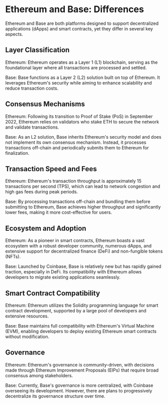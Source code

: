 
# Ethereum and Base: Differences

Ethereum and Base are both platforms designed to support decentralized applications (dApps) and smart contracts, yet they differ in several key aspects.

## Layer Classification
Ethereum: Ethereum operates as a Layer 1 (L1) blockchain, serving as the foundational layer where all transactions are processed and settled.

Base: Base functions as a Layer 2 (L2) solution built on top of Ethereum. It leverages Ethereum's security while aiming to enhance scalability and reduce transaction costs.

## Consensus Mechanisms
Ethereum: Following its transition to Proof of Stake (PoS) in September 2022, Ethereum relies on validators who stake ETH to secure the network and validate transactions.

Base: As an L2 solution, Base inherits Ethereum's security model and does not implement its own consensus mechanism. Instead, it processes transactions off-chain and periodically submits them to Ethereum for finalization.

## Transaction Speed and Fees
Ethereum: Ethereum's transaction throughput is approximately 15 transactions per second (TPS), which can lead to network congestion and high gas fees during peak periods.

Base: By processing transactions off-chain and bundling them before submitting to Ethereum, Base achieves higher throughput and significantly lower fees, making it more cost-effective for users.


## Ecosystem and Adoption
Ethereum: As a pioneer in smart contracts, Ethereum boasts a vast ecosystem with a robust developer community, numerous dApps, and extensive support for decentralized finance (DeFi) and non-fungible tokens (NFTs).

Base: Launched by Coinbase, Base is relatively new but has rapidly gained traction, especially in DeFi. Its compatibility with Ethereum allows developers to migrate existing applications seamlessly.

## Smart Contract Compatibility
Ethereum: Ethereum utilizes the Solidity programming language for smart contract development, supported by a large pool of developers and extensive resources.

Base: Base maintains full compatibility with Ethereum's Virtual Machine (EVM), enabling developers to deploy existing Ethereum smart contracts without modification.

## Governance
Ethereum: Ethereum's governance is community-driven, with decisions made through Ethereum Improvement Proposals (EIPs) that require broad consensus among stakeholders.

Base: Currently, Base's governance is more centralized, with Coinbase overseeing its development. However, there are plans to progressively decentralize its governance structure over time.

<Space h={16} />
<GetStarted />